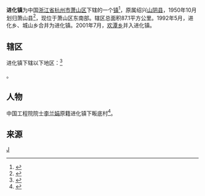 {{中国乡级行政区
|景观照片文件名 = 201608 Jinhua, Xiaoshan 进化.jpg
|景观照片描述 = 进化镇落日
|汉语拼音 =Jìn Huà
|其他语言 =
|其他语言名称 = 
|旧称 = 进化乡
|地名出处 =
|建置时间 = 1992年5月
|毗邻 = [[临浦镇|临浦镇]]、[[河上镇|河上镇]]、[[诸暨市|诸暨市]][[店口镇|店口镇]]
|位置图文件名 = 
|位置图描述 = 
|自定义图片= 
|政府驻地 = 
|总面积 = 
|总人口 = 
|总人口年份 = 
|户籍人口 = 
|户籍人口年份 = 
|常住人口 = 
|常住人口年份 = 
|人口密度 = 
|GDP = 
|GDP年份 = 
|邮政编码 =
|电话区号 = 571
|官方网站 = 
|网站名称=
|33/01/09/104/000}}
'''进化镇'''为中国[[浙江省|浙江省]][[杭州市|杭州市]][[萧山区|萧山区]]下辖的一个[[镇|镇]]<ref>{{PRC admin/ref sgc|{{PRC admin/parent|33/01/09/104/000}}}}</ref>，原属绍兴[[山阴县_(浙江省)|山阴县]]，1950年10月划归萧山县<ref>{{cite web|url=http://www.xsnet.cn/2007_subject/zjxs/xsls/453656.shtml|title=《版图变更》|accessdate=2017-10-31|work=|publisher=萧山网|archive-url=https://web.archive.org/web/20171107015009/http://www.xsnet.cn/2007_subject/zjxs/xsls/453656.shtml|archive-date=2017-11-07|dead-url=yes}}</ref>，现位于萧山区东南部。辖区总面积87.1平方公里。1992年5月，进化乡、城山乡合并为进化镇。2001年7月，[[欢潭乡|欢潭乡]]并入进化镇。

== 辖区 ==
进化镇下辖以下地区：<ref>{{PRC admin/ref sgc|33/01/09/104/000}}</ref>

{{PRC admin/children|33/01/09/104/000}}。

== 人物 ==
中国工程院院士[[李兰娟|李兰娟]]原籍进化镇下畈底村<ref>{{Cite web|title=率队再征武汉！李兰娟院士，家乡人为你骄傲！_萧山区|url=http://www.sohu.com/a/370311869_349148|accessdate=2020-02-04|work=www.sohu.com|language=en|archive-date=2020-02-04|archive-url=https://web.archive.org/web/20200204111925/http://www.sohu.com/a/370311869_349148|dead-url=no}}</ref>。

==来源==
{{Reflist|2}}

{{萧山区行政区划}}
[[Category:萧山区行政区划|J]]